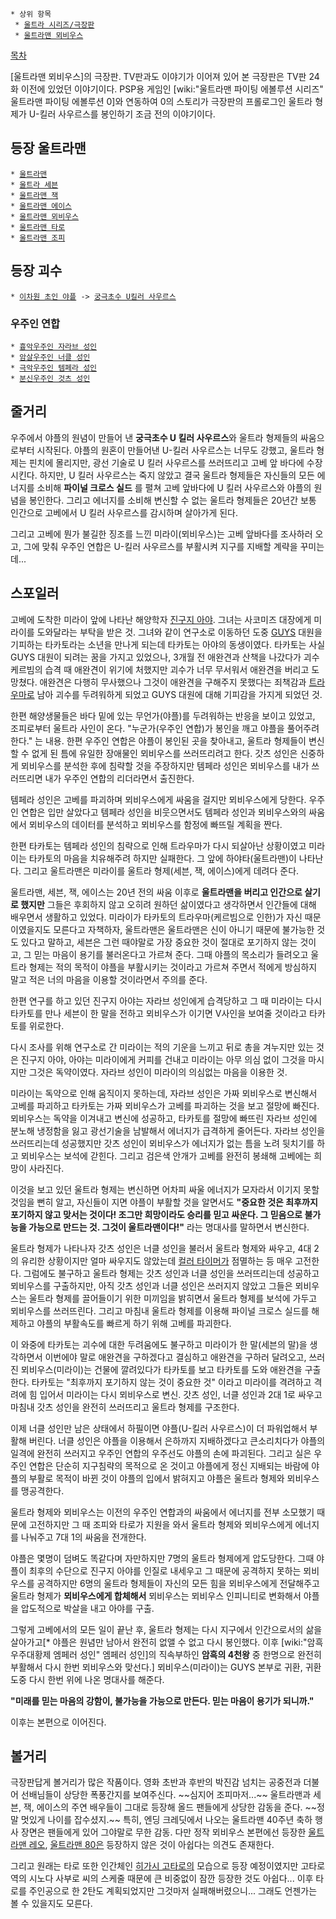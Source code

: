  * 상위 항목
  * [[울트라 시리즈/극장판]]
  * [[울트라맨 뫼비우스]]

[[목차]]

[울트라맨 뫼비우스]의 극장판. TV판과도 이야기가 이어져 있어 본 극장판은 TV판 24화 이전에 있었던 이야기이다. PSP용 게임인 [wiki:"울트라맨 파이팅 에볼루션 시리즈" 울트라맨 파이팅 에볼루션 0]와 연동하여 0의 스토리가 극장판의 프롤로그인 울트라 형제가 U-킬러 사우르스를 봉인하기 조금 전의 이야기이다.

== 등장 울트라맨 ==
 * [[울트라맨]]
 * [[울트라 세븐]]
 * [[울트라맨 잭]]
 * [[울트라맨 에이스]]
 * [[울트라맨 뫼비우스]]
 * [[울트라맨 타로]]
 * [[울트라맨 조피]]
== 등장 괴수 ==
 * [[이차원 초인 야플]] -> [[궁극초수 U킬러 사우르스]]
=== 우주인 연합 ===
 * [[흉악우주인 자라브 성인]]
 * [[암살우주인 너클 성인]]
 * [[극악우주인 템페라 성인]]
 * [[분신우주인 것츠 성인]]
== 줄거리 ==
우주에서 야플의 원념이 만들어 낸 '''궁극초수 U 킬러 사우르스'''와 울트라 형제들의 싸움으로부터 시작된다. 야플의 원혼이 만들어낸 U-킬러 사우르스는 너무도 강했고, 울트라 형제는 핀치에 몰리지만, 광선 기술로 U 킬러 사우르스를 쓰러뜨리고 고베 앞 바다에 수장시킨다. 하지만, U 킬러 사우르스는 죽지 않았고 결국 울트라 형제들은 자신들의 모든 에너지를 소비해 '''파이널 크로스 실드''' 를 펼쳐 고베 앞바다에 U 킬러 사우르스와 야플의 원념을 봉인한다. 그리고 에너지를 소비해 변신할 수 없는 울트라 형제들은 20년간 보통 인간으로 고베에서 U 킬러 사우르스를 감시하며 살아가게 된다. 

그리고 고베에 뭔가 불길한 징조를 느낀 미라이(뫼비우스)는 고베 앞바다를 조사하러 오고, 그에 맞춰 우주인 연합은 U-킬러 사우르스를 부활시켜 지구를 지배할 계략을 꾸미는데...

== 스포일러 ==
고베에 도착한 미라이 앞에 나타난 해양학자 [[진구지 아야]]. 그녀는 사코미즈 대장에게 미라이를 도와달라는 부탁을 받은 것. 그녀와 같이 연구소로 이동하던 도중 [[GUYS]] 대원을 기피하는 타카토라는 소년을 만나게 되는데 타카토는 아야의 동생이였다. 타카토는 사실 GUYS 대원이 되려는 꿈을 가지고 있었으나, 3개월 전 애완견과 산책을 나갔다가 괴수 케르빔의 습격 때 애완견이 위기에 처했지만 괴수가 너무 무서워서 애완견을 버리고 도망쳤다. 애완견은 다행히 무사했으나 그것이 애완견을 구해주지 못했다는 죄책감과 [[트라우마]]로 남아 괴수를 두려워하게 되었고 GUYS 대원에 대해 기피감을 가지게 되었던 것.

한편 해양생물들은 바다 밑에 있는 무언가(야플)를 두려워하는 반응을 보이고 있었고, 조피로부터 울트라 사인이 온다. "누군가(우주인 연합)가 봉인을 깨고 야플을 풀어주려 한다." 는 내용. 한편 우주인 연합은 야플이 봉인된 곳을 찾아내고, 울트라 형제들이 변신할 수 없게 된 틈에 유일한 장애물인 뫼비우스를 쓰러뜨리려고 한다. 갓츠 성인은 신중하게 뫼비우스를 분석한 후에 침략할 것을 주장하지만 템페라 성인은 뫼비우스를 내가 쓰러뜨리면 내가 우주인 연합의 리더라면서 출진한다.

템페라 성인은 고베를 파괴하며 뫼비우스에게 싸움을 걸지만 뫼비우스에게 당한다. 우주인 연합은 입만 살았다고 템페라 성인을 비웃으면서도 템페라 성인과 뫼비우스와의 싸움에서 뫼비우스의 데이터를 분석하고 뫼비우스를 함정에 빠뜨릴 계획을 짠다. 

한편 타카토는 템페라 성인의 침략으로 인해 트라우마가 다시 되살아난 상황이였고 미라이는 타카토의 마음을 치유해주려 하지만 실패한다. 그 앞에 하야타(울트라맨)이 나타난다. 그리고 울트라맨은 미라이를 울트라 형제(세븐, 잭, 에이스)에게 데려다 준다.

울트라맨, 세븐, 잭, 에이스는 20년 전의 싸움 이후로 '''울트라맨을 버리고 인간으로 살기로 했지만''' 그들은 후회하지 않고 오히려 원하던 삶이였다고 생각하면서 인간들에 대해 배우면서 생활하고 있었다. 미라이가 타카토의 트라우마(케르빔으로 인한)가 자신 때문이였을지도 모른다고 자책하자, 울트라맨은 울트라맨은 신이 아니기 때문에 불가능한 것도 있다고 말하고, 세븐은 그런 때야말로 가장 중요한 것이 절대로 포기하지 않는 것이고, 그 믿는 마음이 용기를 불러온다고 가르쳐 준다. 그때 야플의 목소리가 들려오고 울트라 형제는 적의 목적이 야플을 부활시키는 것이라고 가르쳐 주면서 적에게 방심하지 말고 적은 너의 마음을 이용할 것이라면서 주의를 준다. 

한편 연구를 하고 있던 진구지 아야는 자라브 성인에게 습격당하고 그 때 미라이는 다시 타카토를 만나 세븐이 한 말을 전하고 뫼비우스가 이기면 V사인을 보여줄 것이라고 타카토를 위로한다.  

다시 조사를 위해 연구소로 간 미라이는 적의 기운을 느끼고 뒤로 총을 겨누지만 있는 것은 진구지 아야, 아야는 미라이에게 커피를 건내고 미라이는 아무 의심 없이 그것을 마시지만 그것은 독약이였다. 자라브 성인이 미라이의 의심없는 마음을 이용한 것. 

미라이는 독약으로 인해 움직이지 못하는데, 자라브 성인은 가짜 뫼비우스로 변신해서 고베를 파괴하고 타카토는 가짜 뫼비우스가 고베를 파괴하는 것을 보고 절망에 빠진다. 뫼비우스는 독약을 이겨내고 변신에 성공하고, 타카토를 절망에 빠뜨린 자라브 성인에 분노해 냉정함을 잃고 광선기술을 남발해서 에너지가 급격하게 줄어든다. 자라브 성인을 쓰러뜨리는데 성공했지만 갓츠 성인이 뫼비우스가 에너지가 없는 틈을 노려 뒷치기를 하고 뫼비우스는 보석에 갇힌다. 그리고 검은색 안개가 고베를 완전히 봉쇄해 고베에는 희망이 사라진다.

이것을 보고 있던 울트라 형제는 변신하면 어차피 싸울 에너지가 모자라서 이기지 못할것임을 뻔히 알고, 자신들이 지면 야플이 부활할 것을 알면서도 '''"중요한 것은 최후까지 포기하지 않고 맞서는 것이다! 조그만 희망이라도 승리를 믿고 싸운다. 그 믿음으로 불가능을 가능으로 만드는 것. 그것이 울트라맨이다!"''' 라는 명대사를 말하면서 변신한다.

울트라 형제가 나타나자 갓츠 성인은 너클 성인을 불러서 울트라 형제와 싸우고, 4대 2의 유리한 상황이지만 얼마 싸우지도 않았는데 [[컬러 타이머]]가 점멸하는 등 매우 고전한다. 그럼에도 불구하고 울트라 형제는 갓츠 성인과 너클 성인을 쓰러뜨리는데 성공하고 뫼비우스를 구출하지만, 아직 갓츠 성인과 너클 성인은 쓰러지지 않았고 그들은 뫼비우스는 울트라 형제를 끌어들이기 위한 미끼임을 밝히면서 울트라 형제를 보석에 가두고 뫼비우스를 쓰러뜨린다. 그리고 마침내 울트라 형제를 이용해 파이널 크로스 실드를 해제하고 야플의 부활속도를 빠르게 하기 위해 고베를 파괴한다. 

이 와중에 타카토는 괴수에 대한 두려움에도 불구하고 미라이가 한 말(세븐의 말)을 생각하면서 이번에야 말로 애완견을 구하겠다고 결심하고 애완견을 구하러 달려오고, 쓰러진 뫼비우스(미라이)는 건물에 깔려있다가 타카토를 보고 타카토를 도와 애완견을 구출한다. 타카토는 "최후까지 포기하지 않는 것이 중요한 것" 이라고 미라이를 격려하고 격려에 힘 입어서 미라이는 다시 뫼비우스로 변신. 갓츠 성인, 너클 성인과 2대 1로 싸우고 마침내 갓츠 성인을 완전히 쓰러뜨리고 울트라 형제를 구조한다. 

이제 너클 성인만 남은 상태에서 하필이면 야플(U-킬러 사우르스)이 더 파워업해서 부활해 버린다. 너클 성인은 야플을 이용해서 은하까지 지배하겠다고 큰소리치다가 야플의 일격에 완전히 쓰러지고 우주인 연합의 우주선도 야플의 손에 파괴된다. 그리고 실은 우주인 연합은 단순히 지구침략의 목적으로 온 것이고 야플에게 정신 지배되는 바람에 야플의 부활로 목적이 바뀐 것이 야플의 입에서 밝혀지고 야플은 울트라 형제와 뫼비우스를 맹공격한다. 

울트라 형제와 뫼비우스는 이전의 우주인 연합과의 싸움에서 에너지를 전부 소모했기 때문에 고전하지만 그 때 조피와 타로가 지원을 와서 울트라 형제와 뫼비우스에게 에너지를 나눠주고 7대 1의 싸움을 전개한다. 

야플은 몇명이 덤벼도 똑같다며 자만하지만 7명의 울트라 형제에게 압도당한다. 그때 야플이 최후의 수단으로 진구지 아야를 인질로 내세우고 그 때문에 공격하지 못하는 뫼비우스를 공격하지만 6명의 울트라 형제들이 자신의 모든 힘을 뫼비우스에게 전달해주고 울트라 형제가 '''뫼비우스에게 합체해서''' 뫼비우스는 뫼비우스 인피니티로 변화해서 야플을 압도적으로 박살을 내고 아야를 구출. 

그렇게 고베에서의 모든 일이 끝난 후, 울트라 형제는 다시 지구에서 인간으로서의 삶을 살아가고[* 야플은 원념만 남아서 완전히 없앨 수 없고 다시 봉인했다. 이후 [wiki:"암흑우주대황제 엠페러 성인" 엠페러 성인]의 직속부하인 '''암흑의 4천왕''' 중 한명으로 완전히 부활해서 다시 한번 뫼비우스와 맞선다.] 뫼비우스(미라이)는 GUYS 본부로 귀환, 귀환 도중 다시 한번 위에 나온 명대사를 해준다.

'''"미래를 믿는 마음의 강함이, 불가능을 가능으로 만든다. 믿는 마음이 용기가 되니까."'''

이후는 본편으로 이어진다.

== 볼거리 ==
극장판답게 볼거리가 많은 작품이다. 영화 초반과 후반의 박진감 넘치는 공중전과 더불어 선배님들이 상당한 폭풍간지를 보여주신다. ~~심지어 조피마저...~~
울트라맨과 세븐, 잭, 에이스의 주연 배우들이 그대로 등장해 올드 팬들에게 상당한 감동을 준다. ~~정말 멋있게 나이를 잡수셨지.~~
특히, 엔딩 크레딧에서 나오는 울트라맨 40주년 축하 행사 장면은 팬들에게 있어 그야말로 무한 감동.
다만 정작 뫼비우스 본편에선 등장한 [[울트라맨 레오]], [[울트라맨 80]]은 등장하지 않은 것이 아쉽다는 의견도 존재한다.

그리고 원래는 타로 또한 인간체인 [[히가시 고타로]]의 모습으로 등장 예정이였지만 고타로 역의 시노다 사부로 씨의 스케줄 때문에 큰 비중없이 잠깐 등장한 것도 아쉽다... 이후 타로를 주인공으로 한 2탄도 계획되었지만 그것마저 실패해버렸으니... 그래도 언젠가는 볼 수 있을지도 모른다.
